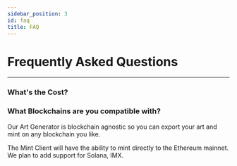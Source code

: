 ```yaml
---
sidebar_position: 3
id: faq
title: FAQ
---
```


# Frequently Asked Questions

---

### What's the Cost?

### What Blockchains are you compatible with?

Our Art Generator is blockchain agnostic so you can export your art and mint on any blockchain you like.

The Mint Client will have the ability to mint directly to the Ethereum mainnet. We plan to add support for Solana, IMX.
